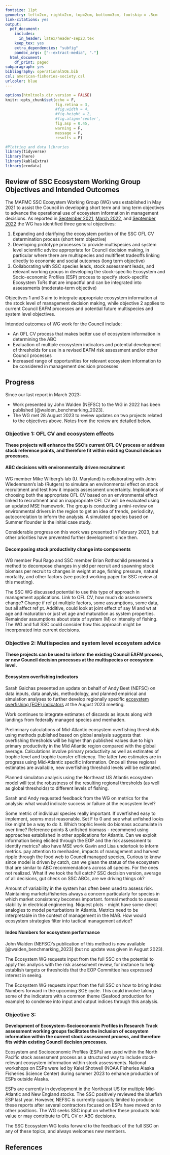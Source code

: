 ```yaml
---
fontsize: 11pt
geometry: left=2cm, right=2cm, top=2cm, bottom=3cm, footskip = .5cm
link-citations: yes
output:
  pdf_document:
    includes:
      in_header: latex/header-sep23.tex
    keep_tex: yes
    extra_dependencies: "subfig"
    pandoc_args: ["--extract-media", "."]
  html_document:
    df_print: paged
subparagraph: yes
bibliography: operationalSOE.bib
csl: american-fisheries-society.csl
urlcolor: blue
---
```

```r

options(htmltools.dir.version = FALSE)
knitr::opts_chunk$set(echo = F,
                      fig.retina = 3,
                      #fig.width = 4,
                      #fig.height = 2,
                      #fig.align='center',
                      fig.asp = 0.45,
                      warning = F,
                      message = F, 
                      results = F)

#Plotting and data libraries
library(tidyverse)
library(here)
library(kableExtra)
library(ecodata)

```

## Review of SSC Ecosystem Working Group Objectives and Intended Outcomes

The MAFMC SSC Ecosystem Working Group (WG) was established in May 2021 to assist the Council in developing short term and long term objectives to advance the operational use of ecosystem information in management decisions. As reported in [September 2021](https://www.mafmc.org/s/b_Ecosystem-WG_Proposed-Tasks-August-2021.pdf), [March 2022](https://www.mafmc.org/s/d_March2022_SSCEcoWG.pdf), and [September 2022](https://www.mafmc.org/s/b_Sept2022_SSCEcoWG.pdf) the WG has identified three general objectives:

1.  Expanding and clarifying the ecosystem portion of the SSC OFL CV determination process (short term objective)
2.  Developing prototype processes to provide multispecies and system level scientific advice appropriate for Council decision making, in particular where there are multispecies and multifleet tradeoffs linking directly to economic and social outcomes (long term objective)
3.  Collaborating with SSC species leads, stock assessment leads, and relevant working groups in developing the stock-specific Ecosystem and Socio-economic Profiles (ESP) process to specify stock-specific Ecosystem ToRs that are impactful and can be integrated into assessments (moderate-term objective)

Objectives 1 and 3 aim to integrate appropriate ecosystem information at the stock level of management decision making, while objective 2 applies to current Council EAFM processes and potential future multispecies and system level objectives.

Intended outcomes of WG work for the Council include:

-   An OFL CV process that makes better use of ecosystem information in determining the ABC
-   Evaluation of multiple ecosystem indicators and potential development of thresholds for use in a revised EAFM risk assessment and/or other Council processes
-   Increased range of opportunities for relevant ecosystem information to be considered in management decision processes

## Progress

Since our last report in March 2023: 

-   Work presented by John Walden (NEFSC) to the WG in 2022 has been published [@walden_benchmarking_2023].
-   The WG met 28 August 2023 to review updates on two projects related to the objectives above. Notes from the review are detailed below.

### Objective 1: OFL CV and ecosystem effects

**These projects will enhance the SSC's current OFL CV process or address stock reference points, and therefore fit within existing Council decision processes.** 

#### ABC decisions with environmentally driven recruitment

WG member Mike Wilberg's lab (U. Maryland) is collaborating with John Wiedenmann's lab (Rutgers) to simulate an environmental effect on stock recruitment and test how it impacts assessment uncertainty. Implications of choosing both the appropriate OFL CV based on an environmental effect linked to recruitment and an inappropriate OFL CV will be evaluated using an updated MSE framework. The group is conducting a mini-review on environmental drivers in the region to get an idea of trends, periodicity, autocorrelation to inform the analysis. A simulated species based on Summer flounder is the initial case study. 

Considerable progress on this work was presented in February 2023, but other priorities have prevented further development since then. 

#### Decomposing stock productivity change into components

WG member Paul Rago and SSC member Brian Rothschild presented a method to decompose changes in yield per recruit and spawning stock biomass per recruit to changes in weight at age, fishing pressure, natural mortality, and other factors (see posted working paper for SSC review at this meeting). 

The SSC WG discussed potential to use this type of approach in management applications. Link to OFL CV, how much do assessments change? Change if ref pt multiple factors, some assumptions, some data, but all affect ref pt. Additive, could look at joint effect of say M and wt at age and maturation or just wt age and maturation as system properties. Remainder assumptions about state of system (M) or intensity of fishing. 
The WG and full SSC could consider how this approach might be incorporated into current decisions.

### Objective 2: Multispecies and system level ecosystem advice

**These projects can be used to inform the existing Council EAFM process, or new Council decision processes at the multispecies or ecosystem level.**

#### Ecosystem overfishing indicators

Sarah Gaichas presented an update on behalf of Andy Beet (NEFSC) on data inputs, data analysis, methodology, and planned empirical and simulation analyses to further develop regionally specific [ecosystem overfishing (EOF) indicators](https://noaa-edab.github.io/presentations/20230227_SSCEcoWG_Beet.html) at the August 2023 meeting. 

Work continues to integrate estimates of discards as inputs along with landings from federally managed species and menhaden. 

Preliminary calculations of Mid-Atlantic ecosystem overfishing thresholds using methods published based on global analysis suggests that overfishing thresholds will be higher than published values due to high primary productivity in the Mid Atlantic region compared with the global average. Calculations involve primary productivity as well as estimates of trophic level and trophic transfer efficiency. The latter two estimates are in progress using Mid-Atlantic specific information. Once all three regional estimates are available, new overfishing threshold levels will be estimated.

Planned simulaton analysis using the Northeast US Atlantis ecosystem model will test the robustness of the resulting regional thresholds (as well as global thresholds) to different levels of fishing. 

Sarah and Andy requested feedback from the WG on metrics for the analysis: what would indicate success or failure at the ecosystem level? 

Some metric of individual species really important. If overfished easy to implement, seems most reasonable. Set F to 0 and see what unfished looks like might be a way to do it. Which trophic levels do biomass accumulate in over time?
Reference points & unfished biomass - recommend using approaches established in other applications for Atlantis. Can we exploit information being elicited through the EOP and the risk assessment to identify metrics? also have MSE work Gavin and Lisa undertook to inform metrics.
pay attention to menhaden, impacts of management and harvest ripple through the food web to Council managed species, Curious to know since model is driven by catch, can we glean the status of the ecosystem that are similar to ABC recommendations across all species. For the ones not realized. What if we took the full catch? SSC decision version, average of all decisions, gut check on SSC ABCs, are we driving things ok?

Amount of variability in the system has often been used to assess risk. Maintaining markets/fisheries always a concern particularly for species in which market consistency becomes important. formal methods to assess stability in electrical engineering. Niquest plots - might have some direct analogies to model perturbations in Atlantis.
Metrics need to be interpretable in the context of management in the MAB. How would ecosystem strategies filter into tactical management advice?


#### Index Numbers for ecosystem performance

John Walden (NEFSC)'s publication of this method is now available [@walden_benchmarking_2023] (but no update was given in August 2023).

The Ecosystem WG requests input from the full SSC on the potential to apply this analysis with the risk assessment review, for instance to help establish targets or thresholds that the EOP Committee has expressed interest in seeing. 

The Ecosystem WG requests input from the full SSC on how to bring Index Numbers forward in the upcoming SOE cycle. This could involve taking some of the indicators with a common theme (Seafood production for example) to condense into input and output indices through this analysis. 

### Objective 3:

**Development of Ecosystem-Socioeconomic Profiles in Research Track assessment working groups facilitates the inclusion of ecosystem information within the current stock assessment process, and therefore fits within existing Council decision processes.** 

Ecosystem and Socioeconomic Profiles (ESPs) are used within the North Pacific stock assessment process as a structured way to include stock-relevant ecosystem information within stock assessments. National workshops on ESPs were led by Kalei Shotwell (NOAA Fisheries Alaska Fisheries Science Center) during summer 2023 to enhance production of ESPs outside Alaska.

ESPs are currently in development in the Northeast US for multiple Mid-Atlantic and New England stocks. The SSC positively reviewed the bluefish ESP last year. However, NEFSC is currently capacity limited to produce these reports after several contractors focused on ESPs have moved on to other positions. The WG seeks SSC input on whether these products hold value or may contribute to OFL CV or ABC decisions.

The SSC Ecosystem WG looks forward to the feedback of the full SSC on any of these topics, and always welcomes new members.

## References

